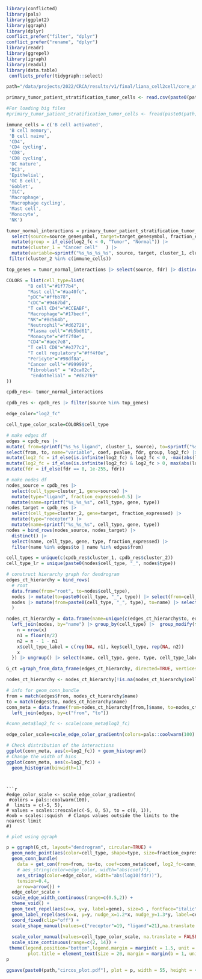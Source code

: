 ```r
library(conflicted)
library(pals)
library(ggplot2)
library(ggraph)
library(dplyr)
conflict_prefer("filter", "dplyr")
conflict_prefer("rename", "dplyr")
library(readr)
library(ggrepel)
library(igraph)
library(readxl)
library(data.table)
 conflicts_prefer(tidygraph::select)
```

```r
path="/data/projects/2022/CRCA/results/v1/final/liana_cell2cell/core_atlas/tumor_normal/"
```

```r
primary_tumor_patient_stratification_tumor_cells <- read.csv(paste0(path,"epithelial_cancer.csv"), row.names=1)

#For loading big files
#primary_tumor_patient_stratification_tumor_cells <- fread(paste0(path,"epithelial_cancer.csv")
```

```r
immune_cells = c('B cell activated',
 'B cell memory',
 'B cell naive',
 'CD4',
 'CD4 cycling',
 'CD8',
 'CD8 cycling',
 'DC mature',
 'DC3',
 'Epithelial',
 'GC B cell',
 'Goblet',
 'ILC',
 'Macrophage',
 'Macrophage cycling',
 'Mast cell',
 'Monocyte',
 'NK')   
```

```r
tumor_normal_interactions = primary_tumor_patient_stratification_tumor_cells|>
  select(source=source_genesymbol, target=target_genesymbol, fraction_expressed, fdr=fdr, log2_fc=log2FoldChange, cluster_2=cell_type_fine_x, pvalue) |>
  mutate(group = if_else(log2_fc < 0, "Tumor", "Normal")) |>
  mutate(cluster_1 = "Cancer cell"   ) |>
  mutate(variable=sprintf("%s_%s_%s_%s", source, target, cluster_1, cluster_2), coef=log2_fc) |> 
 filter(cluster_2 %in% c(immune_cells))
```

```r
top_genes = tumor_normal_interactions |> select(source, fdr) |> distinct() |> arrange(fdr) |> pull(source) |> head(5)
```

```r
COLORS = list(cell_type=list(
        "B cell"="#1f77b4",
        "Mast cell"="#aa40fc",
        "pDC"="#ffbb78",
        "cDC"="#9467bd",
        "T cell CD4"="#CCEABF",
        "Macrophage"="#17becf",
        "NK"="#8c564b",
        "Neutrophil"="#d62728",
        "Plasma cell"="#b5bd61",
        "Monocyte"="#ff7f0e",
        "CD4"="#aec7e8",
        "T cell CD8"="#e377c2",
        "T cell regulatory"="#ff4f0e",
        "Pericyte"="#98df8a",
        "Cancer cell"="#999999",
        "Fibroblast" = "#2ca02c",
         "Endothelial" = "#d62769"
))
```

```r
cpdb_res<- tumor_normal_interactions
```

```r
cpdb_res <- cpdb_res |> filter(source %in% top_genes)
```

```r
edge_color="log2_fc"
```

```r
cell_type_color_scale=COLORS$cell_type
```

```r
# make edges df
edges = cpdb_res |>
mutate( from=sprintf("%s_%s_ligand", cluster_1, source), to=sprintf("%s_%s_receptor", cluster_2, target)) |>
select(from, to, name="variable", coef, pvalue, fdr, group, log2_fc) |>
mutate(log2_fc = if_else(is.infinite(log2_fc) & log2_fc < 0, -max(abs(log2_fc[is.finite(log2_fc)])), log2_fc)) |>
mutate(log2_fc = if_else(is.infinite(log2_fc) & log2_fc > 0, max(abs(log2_fc[is.finite(log2_fc)])), log2_fc)) |>
mutate(fdr = if_else(fdr == 0, 1e-255, fdr))
```

```r
# make nodes df
nodes_source = cpdb_res |>
  select(cell_type=cluster_1, gene=source) |>
  mutate(type="ligand", fraction_expressed=0.5) |>
  mutate(name=sprintf("%s_%s_%s", cell_type, gene, type))
nodes_target = cpdb_res |>
  select(cell_type=cluster_2, gene=target, fraction_expressed) |>
  mutate(type="receptor") |>
  mutate(name=sprintf("%s_%s_%s", cell_type, gene, type))
nodes = bind_rows(nodes_source, nodes_target) |>
  distinct() |>
  select(name, cell_type, gene, type, fraction_expressed) |>
  filter(name %in% edges$to | name %in% edges$from)

```

```r

cell_types = unique(c(cpdb_res$cluster_1, cpdb_res$cluster_2))
cell_type_lr = unique(paste0(nodes$cell_type, "_", nodes$type))

```

```r
# construct hierarchy graph for dendrogram
edges_ct_hierarchy = bind_rows(
  # root
  data.frame(from="root", to=nodes$cell_type),
  nodes |> mutate(to=paste0(cell_type, "_", type)) |> select(from=cell_type, to) |> distinct(),
  nodes |> mutate(from=paste0(cell_type, "_", type), to=name) |> select(from, to)
  )
```

```r

nodes_ct_hierarchy = data.frame(name=unique(c(edges_ct_hierarchy$to, edges_ct_hierarchy$from))) |>
  left_join(nodes, by="name") |> group_by(cell_type) |>  group_modify(function(x, key) {
    n = nrow(x)
    n1 = floor(n/2)
    n2 = n - 1 - n1
    x$cell_type_label = c(rep(NA, n1), key$cell_type, rep(NA, n2))
    x
  }) |> ungroup() |> select(name, cell_type, gene, type, cell_type_label, fraction_expressed)

G_ct =graph_from_data_frame(edges_ct_hierarchy, directed=TRUE, vertices=nodes_ct_hierarchy)
```

```r
nodes_ct_hierarchy <- nodes_ct_hierarchy[!is.na(nodes_ct_hierarchy$cell_type), ]
```

```r
# info for geom_conn_bundle
from = match(edges$from, nodes_ct_hierarchy$name)
to = match(edges$to, nodes_ct_hierarchy$name)
conn_meta = data.frame(from=nodes_ct_hierarchy[from,]$name, to=nodes_ct_hierarchy[to,]$name) |>
  left_join(edges, by=c("from", "to"))

#conn_meta$log2_fc <- scale(conn_meta$log2_fc)
```

```r

edge_color_scale=scale_edge_color_gradientn(colors=pals::coolwarm(100) , oob = scales::squish , limits=c(-1,1) * max(abs(conn_meta[[edge_color]])))
```

```r
# Check distribution of the interactions
ggplot(conn_meta, aes(x=log2_fc)) + geom_histogram()
# Change the width of bins
ggplot(conn_meta, aes(x=log2_fc)) + 
  geom_histogram(binwidth=1)
```
```


```r
#edge_color_scale <- scale_edge_color_gradientn(
 #colors = pals::coolwarm(100),
#  limits = c(-5, 5),
# values = scales::rescale(c(-5, 0, 5), to = c(0, 1)),
#oob = scales::squish  # Clamps values outside the limits to the nearest limit
#)

```


```r
# plot using ggraph

p = ggraph(G_ct, layout="dendrogram", circular=TRUE) +
  geom_node_point(aes(color=cell_type, shape=type, size=fraction_expressed), stroke=2, fill="white") +
  geom_conn_bundle(
    data = get_con(from=from, to=to, coef=conn_meta$coef, log2_fc=conn_meta$log2_fc, pvalue=conn_meta$pvalue, group=conn_meta$group, fdr=conn_meta$fdr),
    # aes_string(color=edge_color, width="abs(coef)"),
    aes_string(color=edge_color, width="abs(log10(fdr))"),
    tension=0.4,
    arrow=arrow()) +
  edge_color_scale +
  scale_edge_width_continuous(range=c(0.5,2)) +
  theme_void() +
  geom_text_repel(aes(x=x, y=y, label=gene), size=5 , fontface="italic") +
  geom_label_repel(aes(x=x, y=y, nudge_x=1.2*x, nudge_y=1.3*y, label=cell_type_label), xlim=c(-2, 2), size=7, force=3, alpha=.8) +
  coord_fixed(clip="off") +
  scale_shape_manual(values=c("receptor"=19, "ligand"=21),na.translate = FALSE )  +
  
  scale_color_manual(values=cell_type_color_scale, na.translate = FALSE)   +
  scale_size_continuous(range=c(2, 14)) +
 theme(legend.position="bottom",legend.margin = margin(t = 1.5, unit = "cm"),legend.key.size = unit(0.8, "cm"), plot.margin = margin(2, 3, 3, 3, "cm"),
        plot.title = element_text(size = 20, margin = margin(b = 1, unit = "cm"), hjust = 0.5))
p

ggsave(paste0(path,"circos_plot.pdf"), plot = p, width = 55, height = 45, units = "cm")
```







